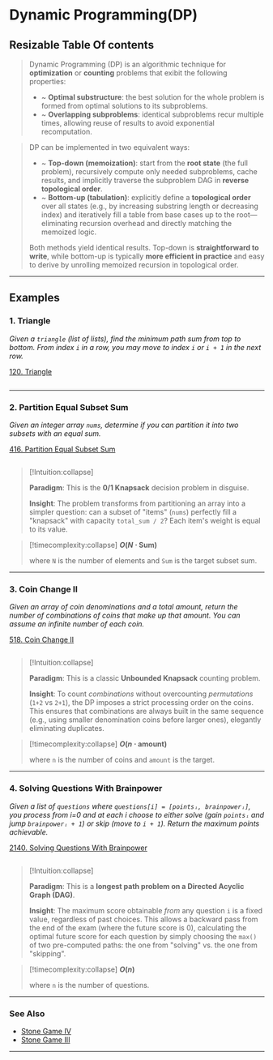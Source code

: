 # Dynamic Programming(DP)

## Resizable Table Of contents


> Dynamic Programming (DP) is an algorithmic technique for **optimization** or **counting** problems that exibit the following properties:
> - ~ **Optimal substructure**: the best solution for the whole problem is formed from optimal solutions to its subproblems.
> - ~ **Overlapping subproblems**: identical subproblems recur multiple times, allowing reuse of results to avoid exponential recomputation.


> DP can be implemented in two equivalent ways:
> 
> - ~ **Top-down (memoization)**: start from the **root state** (the full problem), recursively compute only needed subproblems, cache results, and implicitly traverse the subproblem DAG in **reverse topological order**.
> - ~ **Bottom-up (tabulation)**: explicitly define a **topological order** over all states (e.g., by increasing substring length or decreasing index) and iteratively fill a table from base cases up to the root—eliminating recursion overhead and directly matching the memoized logic.
> 
> Both methods yield identical results. Top-down is **straightforward to write**, while bottom-up is typically **more efficient in practice** and easy to derive by unrolling memoized recursion in topological order.


---

## Examples

### 1. Triangle

*Given a `triangle` (list of lists), find the minimum path sum from top to bottom. From index `i` in a row, you may move to index `i` or `i + 1` in the next row.*

[120. Triangle](https://leetcode.com/problems/triangle/)

```python file=problems/120-triangle/solution.py
```

-----

### 2. Partition Equal Subset Sum

*Given an integer array `nums`, determine if you can partition it into two subsets with an equal sum.*

[416. Partition Equal Subset Sum](https://leetcode.com/problems/partition-equal-subset-sum/)

```python file=problems/416-partition-equal-subset-sum/solution.py
```

> [\!Intuition:collapse]
>
> **Paradigm**: This is the **0/1 Knapsack** decision problem in disguise.
>
> **Insight**: The problem transforms from partitioning an array into a simpler question: can a subset of "items" (`nums`) perfectly fill a "knapsack" with capacity `total_sum / 2`? Each item's weight is equal to its value.

> [\!timecomplexity:collapse] **$O(N \cdot \text{Sum})$**
>
> where `N` is the number of elements and `Sum` is the target subset sum.

-----

### 3. Coin Change II

*Given an array of coin denominations and a total amount, return the number of combinations of coins that make up that amount. You can assume an infinite number of each coin.*

[518. Coin Change II](https://leetcode.com/problems/coin-change-ii/)

```python file=problems/518-coin-change-ii/solution.py
```

> [\!Intuition:collapse]
>
> **Paradigm**: This is a classic **Unbounded Knapsack** counting problem.
>
> **Insight**: To count *combinations* without overcounting *permutations* (`1+2` vs `2+1`), the DP imposes a strict processing order on the coins. This ensures that combinations are always built in the same sequence (e.g., using smaller denomination coins before larger ones), elegantly eliminating duplicates.

> [\!timecomplexity:collapse] **$O(n \cdot \text{amount})$**
>
> where `n` is the number of coins and `amount` is the target.


-----

### 4. Solving Questions With Brainpower

*Given a list of `questions` where `questions[i] = [pointsᵢ, brainpowerᵢ]`, you process from i=0 and at each i choose to either solve (gain `pointsᵢ` and jump `brainpowerᵢ + 1`) or skip (move to `i + 1`). Return the maximum points achievable.*

[2140. Solving Questions With Brainpower](https://leetcode.com/problems/solving-questions-with-brainpower/)

```python file=problems/2140-solving-questions-with-brainpower/solution.py
```

> [\!Intuition:collapse]
>
> **Paradigm**: This is a **longest path problem on a Directed Acyclic Graph (DAG)**.
>
> **Insight**: The maximum score obtainable *from* any question `i` is a fixed value, regardless of past choices. This allows a backward pass from the end of the exam (where the future score is 0), calculating the optimal future score for each question by simply choosing the `max()` of two pre-computed paths: the one from "solving" vs. the one from "skipping".

> [\!timecomplexity:collapse] **$O(n)$**
>
> where `n` is the number of questions.



----
### See Also
* [Stone Game IV](./games#21-stone-game-iv)
* [Stone Game III](./games#22-stone-game-iii)


---





